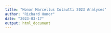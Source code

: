 ```yaml
---
title: "Honor Marcellus Colautti 2023 Analyses"
author: "Richard Honor"
date: "2023-03-17"
output: html_document
---
```


